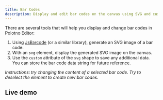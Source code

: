 ```yaml
---
title: Bar Codes
description: Display and edit bar codes on the canvas using SVG and custom data
---
```


There are several tools that will help you display and change bar codes in Polotno Editor:

1. Using [JsBarcode](https://github.com/lindell/JsBarcode) (or a similar library), generate an SVG image of a bar code.
2. With an `svg` element, display the generated SVG image on the canvas.
3. Use the `custom` attribute of the `svg` shape to save any additional data. You can store the bar code data string for future reference.

_Instructions: try changing the content of a selected bar code. Try to deselect the element to create new bar codes._

## Live demo

<Sandbox github="polotno-project/polotno-docs/tree/main/examples/polotno-bar-codes" />


